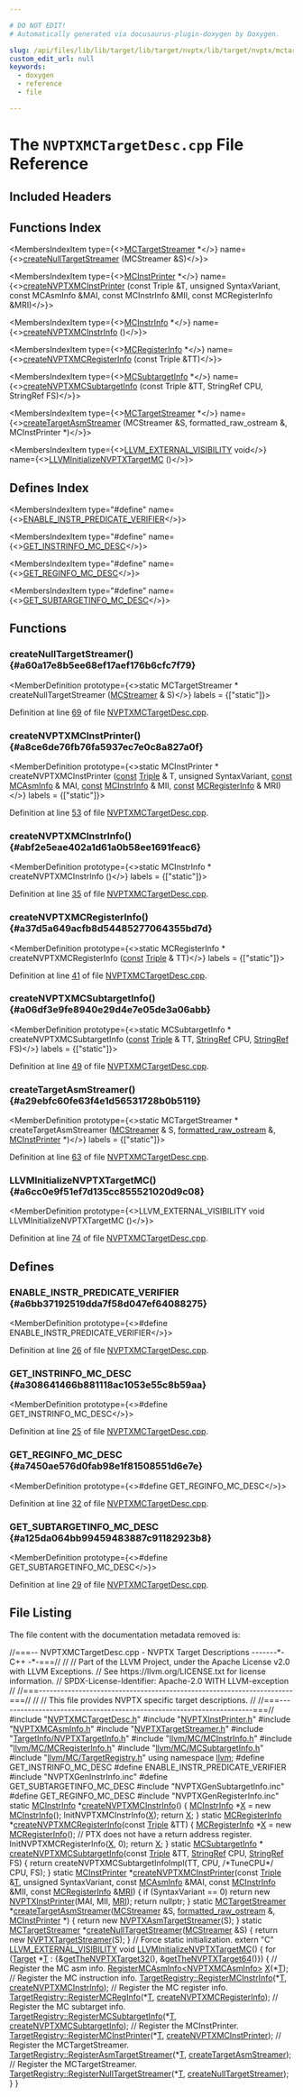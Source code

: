```yaml
---

# DO NOT EDIT!
# Automatically generated via docusaurus-plugin-doxygen by Doxygen.

slug: /api/files/lib/lib/target/lib/target/nvptx/lib/target/nvptx/mctargetdesc/nvptxmctargetdesc-cpp
custom_edit_url: null
keywords:
  - doxygen
  - reference
  - file

---
```





# The `NVPTXMCTargetDesc.cpp` File Reference

<DoxygenPage pluginConfig={pluginConfig}>



## Included Headers

<IncludesList>
<IncludesListItem
  filePath="NVPTXMCTargetDesc.h"
  permalink="/docs/api/files/lib/lib/target/lib/target/nvptx/lib/target/nvptx/mctargetdesc/nvptxmctargetdesc-h"
  isLocal="true" />
<IncludesListItem
  filePath="NVPTXInstPrinter.h"
  permalink="/docs/api/files/lib/lib/target/lib/target/nvptx/lib/target/nvptx/mctargetdesc/nvptxinstprinter-h"
  isLocal="true" />
<IncludesListItem
  filePath="NVPTXMCAsmInfo.h"
  permalink="/docs/api/files/lib/lib/target/lib/target/nvptx/lib/target/nvptx/mctargetdesc/nvptxmcasminfo-h"
  isLocal="true" />
<IncludesListItem
  filePath="NVPTXTargetStreamer.h"
  permalink="/docs/api/files/lib/lib/target/lib/target/nvptx/lib/target/nvptx/mctargetdesc/nvptxtargetstreamer-h"
  isLocal="true" />
<IncludesListItem
  filePath="TargetInfo/NVPTXTargetInfo.h"
  permalink="/docs/api/files/lib/lib/target/lib/target/nvptx/lib/target/nvptx/targetinfo/nvptxtargetinfo-h"
  isLocal="true" />
<IncludesListItem
  filePath="llvm/MC/MCInstrInfo.h"
  permalink="/docs/api/files/include/include/llvm/include/llvm/mc/mcinstrinfo-h"
  isLocal="true" />
<IncludesListItem
  filePath="llvm/MC/MCRegisterInfo.h"
  permalink="/docs/api/files/include/include/llvm/include/llvm/mc/mcregisterinfo-h"
  isLocal="true" />
<IncludesListItem
  filePath="llvm/MC/MCSubtargetInfo.h"
  permalink="/docs/api/files/include/include/llvm/include/llvm/mc/mcsubtargetinfo-h"
  isLocal="true" />
<IncludesListItem
  filePath="llvm/MC/TargetRegistry.h"
  permalink="/docs/api/files/include/include/llvm/include/llvm/mc/targetregistry-h"
  isLocal="true" />
<IncludesListItem
  filePath="NVPTXGenInstrInfo.inc"
  permalink=""
  isLocal="true" />
<IncludesListItem
  filePath="NVPTXGenSubtargetInfo.inc"
  permalink=""
  isLocal="true" />
<IncludesListItem
  filePath="NVPTXGenRegisterInfo.inc"
  permalink=""
  isLocal="true" />
</IncludesList>

## Functions Index

<MembersIndex>

<MembersIndexItem
  type={<><a href="/docs/api/classes/llvm/mctargetstreamer">MCTargetStreamer</a> &#42;</>}
  name={<><a href="#a60a17e8b5ee68ef17aef176b6cfc7f79">createNullTargetStreamer</a> (MCStreamer &amp;S)</>}>
</MembersIndexItem>

<MembersIndexItem
  type={<><a href="/docs/api/classes/llvm/mcinstprinter">MCInstPrinter</a> &#42;</>}
  name={<><a href="#a8ce6de76fb76fa5937ec7e0c8a827a0f">createNVPTXMCInstPrinter</a> (const Triple &amp;T, unsigned SyntaxVariant, const MCAsmInfo &amp;MAI, const MCInstrInfo &amp;MII, const MCRegisterInfo &amp;MRI)</>}>
</MembersIndexItem>

<MembersIndexItem
  type={<><a href="/docs/api/classes/llvm/mcinstrinfo">MCInstrInfo</a> &#42;</>}
  name={<><a href="#abf2e5eae402a1d61a0b58ee1691feac6">createNVPTXMCInstrInfo</a> ()</>}>
</MembersIndexItem>

<MembersIndexItem
  type={<><a href="/docs/api/classes/llvm/mcregisterinfo">MCRegisterInfo</a> &#42;</>}
  name={<><a href="#a37d5a649acfb8d54485277064355bd7d">createNVPTXMCRegisterInfo</a> (const Triple &amp;TT)</>}>
</MembersIndexItem>

<MembersIndexItem
  type={<><a href="/docs/api/classes/llvm/mcsubtargetinfo">MCSubtargetInfo</a> &#42;</>}
  name={<><a href="#a06df3e9fe8940e29d4e7e05de3a06abb">createNVPTXMCSubtargetInfo</a> (const Triple &amp;TT, StringRef CPU, StringRef FS)</>}>
</MembersIndexItem>

<MembersIndexItem
  type={<><a href="/docs/api/classes/llvm/mctargetstreamer">MCTargetStreamer</a> &#42;</>}
  name={<><a href="#a29ebfc60fe63f4e1d56531728b0b5119">createTargetAsmStreamer</a> (MCStreamer &amp;S, formatted&#95;raw&#95;ostream &amp;, MCInstPrinter &#42;)</>}>
</MembersIndexItem>

<MembersIndexItem
  type={<><a href="/docs/api/files/include/include/llvm/include/llvm/support/compiler-h/#adeb6f14d9f377993d79fae2efb34ecac">LLVM&#95;EXTERNAL&#95;VISIBILITY</a> void</>}
  name={<><a href="#a6cc0e9f51ef7d135cc855521020d9c08">LLVMInitializeNVPTXTargetMC</a> ()</>}>
</MembersIndexItem>

</MembersIndex>

## Defines Index

<MembersIndex>

<MembersIndexItem
  type="#define"
  name={<><a href="#a6bb37192519dda7f58d047ef64088275">ENABLE&#95;INSTR&#95;PREDICATE&#95;VERIFIER</a></>}>
</MembersIndexItem>

<MembersIndexItem
  type="#define"
  name={<><a href="#a308641466b881118ac1053e55c8b59aa">GET&#95;INSTRINFO&#95;MC&#95;DESC</a></>}>
</MembersIndexItem>

<MembersIndexItem
  type="#define"
  name={<><a href="#a7450ae576d0fab98e1f81508551d6e7e">GET&#95;REGINFO&#95;MC&#95;DESC</a></>}>
</MembersIndexItem>

<MembersIndexItem
  type="#define"
  name={<><a href="#a125da064bb99459483887c91182923b8">GET&#95;SUBTARGETINFO&#95;MC&#95;DESC</a></>}>
</MembersIndexItem>

</MembersIndex>


<SectionDefinition>

## Functions

### createNullTargetStreamer() {#a60a17e8b5ee68ef17aef176b6cfc7f79}

<MemberDefinition
  prototype={<>static MCTargetStreamer &#42; createNullTargetStreamer (<a href="/docs/api/classes/llvm/mcstreamer">MCStreamer</a> &amp; S)</>}
  labels = {["static"]}>

Definition at line <a href="#l00069">69</a> of file <a href="/docs/api/files/lib/lib/target/lib/target/nvptx/lib/target/nvptx/mctargetdesc/nvptxmctargetdesc-cpp">NVPTXMCTargetDesc.cpp</a>.
</MemberDefinition>

### createNVPTXMCInstPrinter() {#a8ce6de76fb76fa5937ec7e0c8a827a0f}

<MemberDefinition
  prototype={<>static MCInstPrinter &#42; createNVPTXMCInstPrinter (<a href="/docs/api/files/lib/lib/target/lib/target/aarch64/aarch64promoteconstant-cpp/#a90f8350fecae261c25be85d38b451bff">const</a> <a href="/docs/api/classes/llvm/triple">Triple</a> &amp; T, unsigned SyntaxVariant, <a href="/docs/api/files/lib/lib/target/lib/target/aarch64/aarch64promoteconstant-cpp/#a90f8350fecae261c25be85d38b451bff">const</a> <a href="/docs/api/classes/llvm/mcasminfo">MCAsmInfo</a> &amp; MAI, <a href="/docs/api/files/lib/lib/target/lib/target/aarch64/aarch64promoteconstant-cpp/#a90f8350fecae261c25be85d38b451bff">const</a> <a href="/docs/api/classes/llvm/mcinstrinfo">MCInstrInfo</a> &amp; MII, <a href="/docs/api/files/lib/lib/target/lib/target/aarch64/aarch64promoteconstant-cpp/#a90f8350fecae261c25be85d38b451bff">const</a> <a href="/docs/api/classes/llvm/mcregisterinfo">MCRegisterInfo</a> &amp; MRI)</>}
  labels = {["static"]}>

Definition at line <a href="#l00053">53</a> of file <a href="/docs/api/files/lib/lib/target/lib/target/nvptx/lib/target/nvptx/mctargetdesc/nvptxmctargetdesc-cpp">NVPTXMCTargetDesc.cpp</a>.
</MemberDefinition>

### createNVPTXMCInstrInfo() {#abf2e5eae402a1d61a0b58ee1691feac6}

<MemberDefinition
  prototype={<>static MCInstrInfo &#42; createNVPTXMCInstrInfo ()</>}
  labels = {["static"]}>

Definition at line <a href="#l00035">35</a> of file <a href="/docs/api/files/lib/lib/target/lib/target/nvptx/lib/target/nvptx/mctargetdesc/nvptxmctargetdesc-cpp">NVPTXMCTargetDesc.cpp</a>.
</MemberDefinition>

### createNVPTXMCRegisterInfo() {#a37d5a649acfb8d54485277064355bd7d}

<MemberDefinition
  prototype={<>static MCRegisterInfo &#42; createNVPTXMCRegisterInfo (<a href="/docs/api/files/lib/lib/target/lib/target/aarch64/aarch64promoteconstant-cpp/#a90f8350fecae261c25be85d38b451bff">const</a> <a href="/docs/api/classes/llvm/triple">Triple</a> &amp; TT)</>}
  labels = {["static"]}>

Definition at line <a href="#l00041">41</a> of file <a href="/docs/api/files/lib/lib/target/lib/target/nvptx/lib/target/nvptx/mctargetdesc/nvptxmctargetdesc-cpp">NVPTXMCTargetDesc.cpp</a>.
</MemberDefinition>

### createNVPTXMCSubtargetInfo() {#a06df3e9fe8940e29d4e7e05de3a06abb}

<MemberDefinition
  prototype={<>static MCSubtargetInfo &#42; createNVPTXMCSubtargetInfo (<a href="/docs/api/files/lib/lib/target/lib/target/aarch64/aarch64promoteconstant-cpp/#a90f8350fecae261c25be85d38b451bff">const</a> <a href="/docs/api/classes/llvm/triple">Triple</a> &amp; TT, <a href="/docs/api/classes/llvm/stringref">StringRef</a> CPU, <a href="/docs/api/classes/llvm/stringref">StringRef</a> FS)</>}
  labels = {["static"]}>

Definition at line <a href="#l00049">49</a> of file <a href="/docs/api/files/lib/lib/target/lib/target/nvptx/lib/target/nvptx/mctargetdesc/nvptxmctargetdesc-cpp">NVPTXMCTargetDesc.cpp</a>.
</MemberDefinition>

### createTargetAsmStreamer() {#a29ebfc60fe63f4e1d56531728b0b5119}

<MemberDefinition
  prototype={<>static MCTargetStreamer &#42; createTargetAsmStreamer (<a href="/docs/api/classes/llvm/mcstreamer">MCStreamer</a> &amp; S, <a href="/docs/api/classes/llvm/formatted-raw-ostream">formatted&#95;raw&#95;ostream</a> &amp;, <a href="/docs/api/classes/llvm/mcinstprinter">MCInstPrinter</a> &#42;)</>}
  labels = {["static"]}>

Definition at line <a href="#l00063">63</a> of file <a href="/docs/api/files/lib/lib/target/lib/target/nvptx/lib/target/nvptx/mctargetdesc/nvptxmctargetdesc-cpp">NVPTXMCTargetDesc.cpp</a>.
</MemberDefinition>

### LLVMInitializeNVPTXTargetMC() {#a6cc0e9f51ef7d135cc855521020d9c08}

<MemberDefinition
  prototype={<>LLVM&#95;EXTERNAL&#95;VISIBILITY void LLVMInitializeNVPTXTargetMC ()</>}>

Definition at line <a href="#l00074">74</a> of file <a href="/docs/api/files/lib/lib/target/lib/target/nvptx/lib/target/nvptx/mctargetdesc/nvptxmctargetdesc-cpp">NVPTXMCTargetDesc.cpp</a>.
</MemberDefinition>

</SectionDefinition>

<SectionDefinition>

## Defines

### ENABLE&#95;INSTR&#95;PREDICATE&#95;VERIFIER {#a6bb37192519dda7f58d047ef64088275}

<MemberDefinition
  prototype={<>#define ENABLE&#95;INSTR&#95;PREDICATE&#95;VERIFIER</>}>

Definition at line <a href="#l00026">26</a> of file <a href="/docs/api/files/lib/lib/target/lib/target/nvptx/lib/target/nvptx/mctargetdesc/nvptxmctargetdesc-cpp">NVPTXMCTargetDesc.cpp</a>.
</MemberDefinition>

### GET&#95;INSTRINFO&#95;MC&#95;DESC {#a308641466b881118ac1053e55c8b59aa}

<MemberDefinition
  prototype={<>#define GET&#95;INSTRINFO&#95;MC&#95;DESC</>}>

Definition at line <a href="#l00025">25</a> of file <a href="/docs/api/files/lib/lib/target/lib/target/nvptx/lib/target/nvptx/mctargetdesc/nvptxmctargetdesc-cpp">NVPTXMCTargetDesc.cpp</a>.
</MemberDefinition>

### GET&#95;REGINFO&#95;MC&#95;DESC {#a7450ae576d0fab98e1f81508551d6e7e}

<MemberDefinition
  prototype={<>#define GET&#95;REGINFO&#95;MC&#95;DESC</>}>

Definition at line <a href="#l00032">32</a> of file <a href="/docs/api/files/lib/lib/target/lib/target/nvptx/lib/target/nvptx/mctargetdesc/nvptxmctargetdesc-cpp">NVPTXMCTargetDesc.cpp</a>.
</MemberDefinition>

### GET&#95;SUBTARGETINFO&#95;MC&#95;DESC {#a125da064bb99459483887c91182923b8}

<MemberDefinition
  prototype={<>#define GET&#95;SUBTARGETINFO&#95;MC&#95;DESC</>}>

Definition at line <a href="#l00029">29</a> of file <a href="/docs/api/files/lib/lib/target/lib/target/nvptx/lib/target/nvptx/mctargetdesc/nvptxmctargetdesc-cpp">NVPTXMCTargetDesc.cpp</a>.
</MemberDefinition>

</SectionDefinition>

## File Listing

The file content with the documentation metadata removed is:

<ProgramListing>

<Link id="l00001" /><CodeLine lineNumber="1"><span class="doxyHighlightComment">//===-- NVPTXMCTargetDesc.cpp - NVPTX Target Descriptions -------&#42;- C++ -&#42;-===//</span></CodeLine>
<Link id="l00002" /><CodeLine lineNumber="2"><span class="doxyHighlightComment">//</span></CodeLine>
<Link id="l00003" /><CodeLine lineNumber="3"><span class="doxyHighlightComment">// Part of the LLVM Project, under the Apache License v2.0 with LLVM Exceptions.</span></CodeLine>
<Link id="l00004" /><CodeLine lineNumber="4"><span class="doxyHighlightComment">// See https://llvm.org/LICENSE.txt for license information.</span></CodeLine>
<Link id="l00005" /><CodeLine lineNumber="5"><span class="doxyHighlightComment">// SPDX-License-Identifier: Apache-2.0 WITH LLVM-exception</span></CodeLine>
<Link id="l00006" /><CodeLine lineNumber="6"><span class="doxyHighlightComment">//</span></CodeLine>
<Link id="l00007" /><CodeLine lineNumber="7"><span class="doxyHighlightComment">//===----------------------------------------------------------------------===//</span></CodeLine>
<Link id="l00008" /><CodeLine lineNumber="8"><span class="doxyHighlightComment">//</span></CodeLine>
<Link id="l00009" /><CodeLine lineNumber="9"><span class="doxyHighlightComment">// This file provides NVPTX specific target descriptions.</span></CodeLine>
<Link id="l00010" /><CodeLine lineNumber="10"><span class="doxyHighlightComment">//</span></CodeLine>
<Link id="l00011" /><CodeLine lineNumber="11"><span class="doxyHighlightComment">//===----------------------------------------------------------------------===//</span></CodeLine>
<Link id="l00012" /><CodeLine lineNumber="12"></CodeLine>
<Link id="l00013" /><CodeLine lineNumber="13"><span class="doxyHighlightPreprocessor">#include &quot;<a href="/docs/api/files/lib/lib/target/lib/target/nvptx/lib/target/nvptx/mctargetdesc/nvptxmctargetdesc-h">NVPTXMCTargetDesc.h</a>&quot;</span></CodeLine>
<Link id="l00014" /><CodeLine lineNumber="14"><span class="doxyHighlightPreprocessor">#include &quot;<a href="/docs/api/files/lib/lib/target/lib/target/nvptx/lib/target/nvptx/mctargetdesc/nvptxinstprinter-h">NVPTXInstPrinter.h</a>&quot;</span></CodeLine>
<Link id="l00015" /><CodeLine lineNumber="15"><span class="doxyHighlightPreprocessor">#include &quot;<a href="/docs/api/files/lib/lib/target/lib/target/nvptx/lib/target/nvptx/mctargetdesc/nvptxmcasminfo-h">NVPTXMCAsmInfo.h</a>&quot;</span></CodeLine>
<Link id="l00016" /><CodeLine lineNumber="16"><span class="doxyHighlightPreprocessor">#include &quot;<a href="/docs/api/files/lib/lib/target/lib/target/nvptx/lib/target/nvptx/mctargetdesc/nvptxtargetstreamer-h">NVPTXTargetStreamer.h</a>&quot;</span></CodeLine>
<Link id="l00017" /><CodeLine lineNumber="17"><span class="doxyHighlightPreprocessor">#include &quot;<a href="/docs/api/files/lib/lib/target/lib/target/nvptx/lib/target/nvptx/targetinfo/nvptxtargetinfo-h">TargetInfo/NVPTXTargetInfo.h</a>&quot;</span></CodeLine>
<Link id="l00018" /><CodeLine lineNumber="18"><span class="doxyHighlightPreprocessor">#include &quot;<a href="/docs/api/files/include/include/llvm/include/llvm/mc/mcinstrinfo-h">llvm/MC/MCInstrInfo.h</a>&quot;</span></CodeLine>
<Link id="l00019" /><CodeLine lineNumber="19"><span class="doxyHighlightPreprocessor">#include &quot;<a href="/docs/api/files/include/include/llvm/include/llvm/mc/mcregisterinfo-h">llvm/MC/MCRegisterInfo.h</a>&quot;</span></CodeLine>
<Link id="l00020" /><CodeLine lineNumber="20"><span class="doxyHighlightPreprocessor">#include &quot;<a href="/docs/api/files/include/include/llvm/include/llvm/mc/mcsubtargetinfo-h">llvm/MC/MCSubtargetInfo.h</a>&quot;</span></CodeLine>
<Link id="l00021" /><CodeLine lineNumber="21"><span class="doxyHighlightPreprocessor">#include &quot;<a href="/docs/api/files/include/include/llvm/include/llvm/mc/targetregistry-h">llvm/MC/TargetRegistry.h</a>&quot;</span></CodeLine>
<Link id="l00022" /><CodeLine lineNumber="22"></CodeLine>
<Link id="l00023" /><CodeLine lineNumber="23"><span class="doxyHighlightKeyword">using namespace </span><span class="doxyHighlight"><a href="/docs/api/namespaces/llvm">llvm</a>;</span></CodeLine>
<Link id="l00024" /><CodeLine lineNumber="24"></CodeLine>
<Link id="l00025" /><CodeLine lineNumber="25" lineLink="#a308641466b881118ac1053e55c8b59aa"><span class="doxyHighlightPreprocessor">#define GET&#95;INSTRINFO&#95;MC&#95;DESC</span></CodeLine>
<Link id="l00026" /><CodeLine lineNumber="26" lineLink="#a6bb37192519dda7f58d047ef64088275"><span class="doxyHighlightPreprocessor">#define ENABLE&#95;INSTR&#95;PREDICATE&#95;VERIFIER</span></CodeLine>
<Link id="l00027" /><CodeLine lineNumber="27"><span class="doxyHighlightPreprocessor">#include &quot;NVPTXGenInstrInfo.inc&quot;</span></CodeLine>
<Link id="l00028" /><CodeLine lineNumber="28"></CodeLine>
<Link id="l00029" /><CodeLine lineNumber="29" lineLink="#a125da064bb99459483887c91182923b8"><span class="doxyHighlightPreprocessor">#define GET&#95;SUBTARGETINFO&#95;MC&#95;DESC</span></CodeLine>
<Link id="l00030" /><CodeLine lineNumber="30"><span class="doxyHighlightPreprocessor">#include &quot;NVPTXGenSubtargetInfo.inc&quot;</span></CodeLine>
<Link id="l00031" /><CodeLine lineNumber="31"></CodeLine>
<Link id="l00032" /><CodeLine lineNumber="32" lineLink="#a7450ae576d0fab98e1f81508551d6e7e"><span class="doxyHighlightPreprocessor">#define GET&#95;REGINFO&#95;MC&#95;DESC</span></CodeLine>
<Link id="l00033" /><CodeLine lineNumber="33"><span class="doxyHighlightPreprocessor">#include &quot;NVPTXGenRegisterInfo.inc&quot;</span></CodeLine>
<Link id="l00034" /><CodeLine lineNumber="34"></CodeLine>
<Link id="l00035" /><CodeLine lineNumber="35" lineLink="#abf2e5eae402a1d61a0b58ee1691feac6"><span class="doxyHighlightKeyword">static</span><span class="doxyHighlight"> <a href="/docs/api/classes/llvm/mcinstrinfo">MCInstrInfo</a> &#42;<a href="#abf2e5eae402a1d61a0b58ee1691feac6">createNVPTXMCInstrInfo</a>() &#123;</span></CodeLine>
<Link id="l00036" /><CodeLine lineNumber="36"><span class="doxyHighlight">  <a href="/docs/api/classes/llvm/mcinstrinfo">MCInstrInfo</a> &#42;<a href="/docs/api/files/lib/lib/tablegen/tablegenbackendskeleton-cpp/#ab60f28d7a141ac46ccc200176a1bca8b">X</a> = </span><span class="doxyHighlightKeyword">new</span><span class="doxyHighlight"> <a href="/docs/api/classes/llvm/mcinstrinfo">MCInstrInfo</a>();</span></CodeLine>
<Link id="l00037" /><CodeLine lineNumber="37"><span class="doxyHighlight">  InitNVPTXMCInstrInfo(<a href="/docs/api/files/lib/lib/tablegen/tablegenbackendskeleton-cpp/#ab60f28d7a141ac46ccc200176a1bca8b">X</a>);</span></CodeLine>
<Link id="l00038" /><CodeLine lineNumber="38"><span class="doxyHighlight">  </span><span class="doxyHighlightKeywordFlow">return</span><span class="doxyHighlight"> <a href="/docs/api/files/lib/lib/tablegen/tablegenbackendskeleton-cpp/#ab60f28d7a141ac46ccc200176a1bca8b">X</a>;</span></CodeLine>
<Link id="l00039" /><CodeLine lineNumber="39"><span class="doxyHighlight">&#125;</span></CodeLine>
<Link id="l00040" /><CodeLine lineNumber="40"></CodeLine>
<Link id="l00041" /><CodeLine lineNumber="41" lineLink="#a37d5a649acfb8d54485277064355bd7d"><span class="doxyHighlightKeyword">static</span><span class="doxyHighlight"> <a href="/docs/api/classes/llvm/mcregisterinfo">MCRegisterInfo</a> &#42;<a href="#a37d5a649acfb8d54485277064355bd7d">createNVPTXMCRegisterInfo</a>(</span><span class="doxyHighlightKeyword">const</span><span class="doxyHighlight"> <a href="/docs/api/classes/llvm/triple">Triple</a> &amp;TT) &#123;</span></CodeLine>
<Link id="l00042" /><CodeLine lineNumber="42"><span class="doxyHighlight">  <a href="/docs/api/classes/llvm/mcregisterinfo">MCRegisterInfo</a> &#42;<a href="/docs/api/files/lib/lib/tablegen/tablegenbackendskeleton-cpp/#ab60f28d7a141ac46ccc200176a1bca8b">X</a> = </span><span class="doxyHighlightKeyword">new</span><span class="doxyHighlight"> <a href="/docs/api/classes/llvm/mcregisterinfo">MCRegisterInfo</a>();</span></CodeLine>
<Link id="l00043" /><CodeLine lineNumber="43"><span class="doxyHighlight">  </span><span class="doxyHighlightComment">// PTX does not have a return address register.</span></CodeLine>
<Link id="l00044" /><CodeLine lineNumber="44"><span class="doxyHighlight">  InitNVPTXMCRegisterInfo(<a href="/docs/api/files/lib/lib/tablegen/tablegenbackendskeleton-cpp/#ab60f28d7a141ac46ccc200176a1bca8b">X</a>, 0);</span></CodeLine>
<Link id="l00045" /><CodeLine lineNumber="45"><span class="doxyHighlight">  </span><span class="doxyHighlightKeywordFlow">return</span><span class="doxyHighlight"> <a href="/docs/api/files/lib/lib/tablegen/tablegenbackendskeleton-cpp/#ab60f28d7a141ac46ccc200176a1bca8b">X</a>;</span></CodeLine>
<Link id="l00046" /><CodeLine lineNumber="46"><span class="doxyHighlight">&#125;</span></CodeLine>
<Link id="l00047" /><CodeLine lineNumber="47"></CodeLine>
<Link id="l00048" /><CodeLine lineNumber="48"><span class="doxyHighlightKeyword">static</span><span class="doxyHighlight"> <a href="/docs/api/classes/llvm/mcsubtargetinfo">MCSubtargetInfo</a> &#42;</span></CodeLine>
<Link id="l00049" /><CodeLine lineNumber="49" lineLink="#a06df3e9fe8940e29d4e7e05de3a06abb"><span class="doxyHighlight"><a href="#a06df3e9fe8940e29d4e7e05de3a06abb">createNVPTXMCSubtargetInfo</a>(</span><span class="doxyHighlightKeyword">const</span><span class="doxyHighlight"> <a href="/docs/api/classes/llvm/triple">Triple</a> &amp;TT, <a href="/docs/api/classes/llvm/stringref">StringRef</a> CPU, <a href="/docs/api/classes/llvm/stringref">StringRef</a> FS) &#123;</span></CodeLine>
<Link id="l00050" /><CodeLine lineNumber="50"><span class="doxyHighlight">  </span><span class="doxyHighlightKeywordFlow">return</span><span class="doxyHighlight"> createNVPTXMCSubtargetInfoImpl(TT, CPU, </span><span class="doxyHighlightComment">/&#42;TuneCPU&#42;/</span><span class="doxyHighlight"> CPU, FS);</span></CodeLine>
<Link id="l00051" /><CodeLine lineNumber="51"><span class="doxyHighlight">&#125;</span></CodeLine>
<Link id="l00052" /><CodeLine lineNumber="52"></CodeLine>
<Link id="l00053" /><CodeLine lineNumber="53" lineLink="#a8ce6de76fb76fa5937ec7e0c8a827a0f"><span class="doxyHighlightKeyword">static</span><span class="doxyHighlight"> <a href="/docs/api/classes/llvm/mcinstprinter">MCInstPrinter</a> &#42;<a href="#a8ce6de76fb76fa5937ec7e0c8a827a0f">createNVPTXMCInstPrinter</a>(</span><span class="doxyHighlightKeyword">const</span><span class="doxyHighlight"> <a href="/docs/api/classes/llvm/triple">Triple</a> &amp;<a href="/docs/api/files/lib/lib/target/lib/target/mips/mips16isellowering-cpp/#a0acb682b8260ab1c60b918599864e2e5">T</a>,</span></CodeLine>
<Link id="l00054" /><CodeLine lineNumber="54"><span class="doxyHighlight">                                               </span><span class="doxyHighlightKeywordType">unsigned</span><span class="doxyHighlight"> SyntaxVariant,</span></CodeLine>
<Link id="l00055" /><CodeLine lineNumber="55"><span class="doxyHighlight">                                               </span><span class="doxyHighlightKeyword">const</span><span class="doxyHighlight"> <a href="/docs/api/classes/llvm/mcasminfo">MCAsmInfo</a> &amp;MAI,</span></CodeLine>
<Link id="l00056" /><CodeLine lineNumber="56"><span class="doxyHighlight">                                               </span><span class="doxyHighlightKeyword">const</span><span class="doxyHighlight"> <a href="/docs/api/classes/llvm/mcinstrinfo">MCInstrInfo</a> &amp;MII,</span></CodeLine>
<Link id="l00057" /><CodeLine lineNumber="57"><span class="doxyHighlight">                                               </span><span class="doxyHighlightKeyword">const</span><span class="doxyHighlight"> <a href="/docs/api/classes/llvm/mcregisterinfo">MCRegisterInfo</a> &amp;<a href="/docs/api/files/lib/lib/target/lib/target/aarch64/aarch64advsimdscalarpass-cpp/#aacd2ab195054a3e6a74bfbb9d5d571c8">MRI</a>) &#123;</span></CodeLine>
<Link id="l00058" /><CodeLine lineNumber="58"><span class="doxyHighlight">  </span><span class="doxyHighlightKeywordFlow">if</span><span class="doxyHighlight"> (SyntaxVariant == 0)</span></CodeLine>
<Link id="l00059" /><CodeLine lineNumber="59"><span class="doxyHighlight">    </span><span class="doxyHighlightKeywordFlow">return</span><span class="doxyHighlight"> </span><span class="doxyHighlightKeyword">new</span><span class="doxyHighlight"> <a href="/docs/api/classes/llvm/nvptxinstprinter">NVPTXInstPrinter</a>(MAI, MII, <a href="/docs/api/files/lib/lib/target/lib/target/aarch64/aarch64advsimdscalarpass-cpp/#aacd2ab195054a3e6a74bfbb9d5d571c8">MRI</a>);</span></CodeLine>
<Link id="l00060" /><CodeLine lineNumber="60"><span class="doxyHighlight">  </span><span class="doxyHighlightKeywordFlow">return</span><span class="doxyHighlight"> </span><span class="doxyHighlightKeyword">nullptr</span><span class="doxyHighlight">;</span></CodeLine>
<Link id="l00061" /><CodeLine lineNumber="61"><span class="doxyHighlight">&#125;</span></CodeLine>
<Link id="l00062" /><CodeLine lineNumber="62"></CodeLine>
<Link id="l00063" /><CodeLine lineNumber="63" lineLink="#a29ebfc60fe63f4e1d56531728b0b5119"><span class="doxyHighlightKeyword">static</span><span class="doxyHighlight"> <a href="/docs/api/classes/llvm/mctargetstreamer">MCTargetStreamer</a> &#42;<a href="#a29ebfc60fe63f4e1d56531728b0b5119">createTargetAsmStreamer</a>(<a href="/docs/api/classes/llvm/mcstreamer">MCStreamer</a> &amp;S,</span></CodeLine>
<Link id="l00064" /><CodeLine lineNumber="64"><span class="doxyHighlight">                                                 <a href="/docs/api/classes/llvm/formatted-raw-ostream">formatted&#95;raw&#95;ostream</a> &amp;,</span></CodeLine>
<Link id="l00065" /><CodeLine lineNumber="65"><span class="doxyHighlight">                                                 <a href="/docs/api/classes/llvm/mcinstprinter">MCInstPrinter</a> &#42;) &#123;</span></CodeLine>
<Link id="l00066" /><CodeLine lineNumber="66"><span class="doxyHighlight">  </span><span class="doxyHighlightKeywordFlow">return</span><span class="doxyHighlight"> </span><span class="doxyHighlightKeyword">new</span><span class="doxyHighlight"> <a href="/docs/api/classes/llvm/nvptxasmtargetstreamer">NVPTXAsmTargetStreamer</a>(S);</span></CodeLine>
<Link id="l00067" /><CodeLine lineNumber="67"><span class="doxyHighlight">&#125;</span></CodeLine>
<Link id="l00068" /><CodeLine lineNumber="68"></CodeLine>
<Link id="l00069" /><CodeLine lineNumber="69" lineLink="#a60a17e8b5ee68ef17aef176b6cfc7f79"><span class="doxyHighlightKeyword">static</span><span class="doxyHighlight"> <a href="/docs/api/classes/llvm/mctargetstreamer">MCTargetStreamer</a> &#42;<a href="#a60a17e8b5ee68ef17aef176b6cfc7f79">createNullTargetStreamer</a>(<a href="/docs/api/classes/llvm/mcstreamer">MCStreamer</a> &amp;S) &#123;</span></CodeLine>
<Link id="l00070" /><CodeLine lineNumber="70"><span class="doxyHighlight">  </span><span class="doxyHighlightKeywordFlow">return</span><span class="doxyHighlight"> </span><span class="doxyHighlightKeyword">new</span><span class="doxyHighlight"> <a href="/docs/api/classes/llvm/nvptxtargetstreamer">NVPTXTargetStreamer</a>(S);</span></CodeLine>
<Link id="l00071" /><CodeLine lineNumber="71"><span class="doxyHighlight">&#125;</span></CodeLine>
<Link id="l00072" /><CodeLine lineNumber="72"></CodeLine>
<Link id="l00073" /><CodeLine lineNumber="73"><span class="doxyHighlightComment">// Force static initialization.</span></CodeLine>
<Link id="l00074" /><CodeLine lineNumber="74" lineLink="#a6cc0e9f51ef7d135cc855521020d9c08"><span class="doxyHighlightKeyword">extern</span><span class="doxyHighlight"> </span><span class="doxyHighlightStringLiteral">&quot;C&quot;</span><span class="doxyHighlight"> <a href="/docs/api/files/include/include/llvm/include/llvm/support/compiler-h/#adeb6f14d9f377993d79fae2efb34ecac">LLVM&#95;EXTERNAL&#95;VISIBILITY</a> </span><span class="doxyHighlightKeywordType">void</span><span class="doxyHighlight"> <a href="#a6cc0e9f51ef7d135cc855521020d9c08">LLVMInitializeNVPTXTargetMC</a>() &#123;</span></CodeLine>
<Link id="l00075" /><CodeLine lineNumber="75"><span class="doxyHighlight">  </span><span class="doxyHighlightKeywordFlow">for</span><span class="doxyHighlight"> (<a href="/docs/api/classes/llvm/target">Target</a> &#42;<a href="/docs/api/files/lib/lib/target/lib/target/mips/mips16isellowering-cpp/#a0acb682b8260ab1c60b918599864e2e5">T</a> : &#123;&amp;<a href="/docs/api/namespaces/llvm/#afb192cbcccee5b5e0beb77957cabd902">getTheNVPTXTarget32</a>(), &amp;<a href="/docs/api/namespaces/llvm/#abe2aa2789ffcc41465b7c21e011c17b8">getTheNVPTXTarget64</a>()&#125;) &#123;</span></CodeLine>
<Link id="l00076" /><CodeLine lineNumber="76"><span class="doxyHighlight">    </span><span class="doxyHighlightComment">// Register the MC asm info.</span></CodeLine>
<Link id="l00077" /><CodeLine lineNumber="77"><span class="doxyHighlight">    <a href="/docs/api/structs/llvm/registermcasminfo">RegisterMCAsmInfo&lt;NVPTXMCAsmInfo&gt;</a> <a href="/docs/api/files/lib/lib/tablegen/tablegenbackendskeleton-cpp/#ab60f28d7a141ac46ccc200176a1bca8b">X</a>(&#42;<a href="/docs/api/files/lib/lib/target/lib/target/mips/mips16isellowering-cpp/#a0acb682b8260ab1c60b918599864e2e5">T</a>);</span></CodeLine>
<Link id="l00078" /><CodeLine lineNumber="78"></CodeLine>
<Link id="l00079" /><CodeLine lineNumber="79"><span class="doxyHighlight">    </span><span class="doxyHighlightComment">// Register the MC instruction info.</span></CodeLine>
<Link id="l00080" /><CodeLine lineNumber="80"><span class="doxyHighlight">    <a href="/docs/api/structs/llvm/targetregistry/#abea956a9e4d1526501d68bee93470e53">TargetRegistry::RegisterMCInstrInfo</a>(&#42;<a href="/docs/api/files/lib/lib/target/lib/target/mips/mips16isellowering-cpp/#a0acb682b8260ab1c60b918599864e2e5">T</a>, <a href="#abf2e5eae402a1d61a0b58ee1691feac6">createNVPTXMCInstrInfo</a>);</span></CodeLine>
<Link id="l00081" /><CodeLine lineNumber="81"></CodeLine>
<Link id="l00082" /><CodeLine lineNumber="82"><span class="doxyHighlight">    </span><span class="doxyHighlightComment">// Register the MC register info.</span></CodeLine>
<Link id="l00083" /><CodeLine lineNumber="83"><span class="doxyHighlight">    <a href="/docs/api/structs/llvm/targetregistry/#a0be8ffbacd90d86a1c1f27a032e2265e">TargetRegistry::RegisterMCRegInfo</a>(&#42;<a href="/docs/api/files/lib/lib/target/lib/target/mips/mips16isellowering-cpp/#a0acb682b8260ab1c60b918599864e2e5">T</a>, <a href="#a37d5a649acfb8d54485277064355bd7d">createNVPTXMCRegisterInfo</a>);</span></CodeLine>
<Link id="l00084" /><CodeLine lineNumber="84"></CodeLine>
<Link id="l00085" /><CodeLine lineNumber="85"><span class="doxyHighlight">    </span><span class="doxyHighlightComment">// Register the MC subtarget info.</span></CodeLine>
<Link id="l00086" /><CodeLine lineNumber="86"><span class="doxyHighlight">    <a href="/docs/api/structs/llvm/targetregistry/#a469331cb6070bffd3354391877547014">TargetRegistry::RegisterMCSubtargetInfo</a>(&#42;<a href="/docs/api/files/lib/lib/target/lib/target/mips/mips16isellowering-cpp/#a0acb682b8260ab1c60b918599864e2e5">T</a>, <a href="#a06df3e9fe8940e29d4e7e05de3a06abb">createNVPTXMCSubtargetInfo</a>);</span></CodeLine>
<Link id="l00087" /><CodeLine lineNumber="87"></CodeLine>
<Link id="l00088" /><CodeLine lineNumber="88"><span class="doxyHighlight">    </span><span class="doxyHighlightComment">// Register the MCInstPrinter.</span></CodeLine>
<Link id="l00089" /><CodeLine lineNumber="89"><span class="doxyHighlight">    <a href="/docs/api/structs/llvm/targetregistry/#aabd8e913cb341182f1ef8c24c25e50ad">TargetRegistry::RegisterMCInstPrinter</a>(&#42;<a href="/docs/api/files/lib/lib/target/lib/target/mips/mips16isellowering-cpp/#a0acb682b8260ab1c60b918599864e2e5">T</a>, <a href="#a8ce6de76fb76fa5937ec7e0c8a827a0f">createNVPTXMCInstPrinter</a>);</span></CodeLine>
<Link id="l00090" /><CodeLine lineNumber="90"></CodeLine>
<Link id="l00091" /><CodeLine lineNumber="91"><span class="doxyHighlight">    </span><span class="doxyHighlightComment">// Register the MCTargetStreamer.</span></CodeLine>
<Link id="l00092" /><CodeLine lineNumber="92"><span class="doxyHighlight">    <a href="/docs/api/structs/llvm/targetregistry/#af5d003503498e90bccf7a5d1626e9af6">TargetRegistry::RegisterAsmTargetStreamer</a>(&#42;<a href="/docs/api/files/lib/lib/target/lib/target/mips/mips16isellowering-cpp/#a0acb682b8260ab1c60b918599864e2e5">T</a>, <a href="/docs/api/files/lib/lib/target/lib/target/arc/lib/target/arc/mctargetdesc/arcmctargetdesc-cpp/#a31f4ae90f882807d6d33ca0da6a551c9">createTargetAsmStreamer</a>);</span></CodeLine>
<Link id="l00093" /><CodeLine lineNumber="93"></CodeLine>
<Link id="l00094" /><CodeLine lineNumber="94"><span class="doxyHighlight">    </span><span class="doxyHighlightComment">// Register the MCTargetStreamer.</span></CodeLine>
<Link id="l00095" /><CodeLine lineNumber="95"><span class="doxyHighlight">    <a href="/docs/api/structs/llvm/targetregistry/#a7829ce3a27ad6098c5997b933c8a42f9">TargetRegistry::RegisterNullTargetStreamer</a>(&#42;<a href="/docs/api/files/lib/lib/target/lib/target/mips/mips16isellowering-cpp/#a0acb682b8260ab1c60b918599864e2e5">T</a>, <a href="#a60a17e8b5ee68ef17aef176b6cfc7f79">createNullTargetStreamer</a>);</span></CodeLine>
<Link id="l00096" /><CodeLine lineNumber="96"><span class="doxyHighlight">  &#125;</span></CodeLine>
<Link id="l00097" /><CodeLine lineNumber="97"><span class="doxyHighlight">&#125;</span></CodeLine>

</ProgramListing>


</DoxygenPage>
